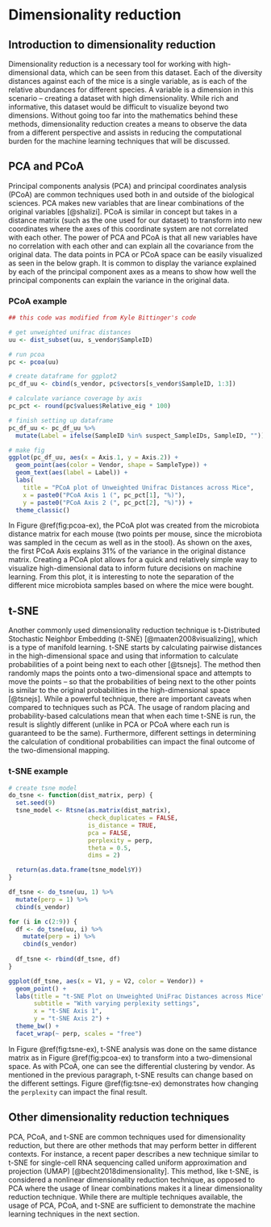 # Dimensionality reduction {#dim_red}
## Introduction to dimensionality reduction
Dimensionality reduction is a necessary tool for working with high-dimensional data, which can be seen from this dataset. Each of the diversity distances against each of the mice is a single variable, as is each of the relative abundances for different species. A variable is a dimension in this scenario – creating a dataset with high dimensionality. While rich and informative, this dataset would be difficult to visualize beyond two dimensions. Without going too far into the mathematics behind these methods, dimensionality reduction creates a means to observe the data from a different perspective and assists in reducing the computational burden for the machine learning techniques that will be discussed.

## PCA and PCoA
Principal components analysis (PCA) and principal coordinates analysis (PCoA) are common techniques used both in and outside of the biological sciences. PCA makes new variables that are linear combinations of the original variables [@shalizi]. PCoA is similar in concept but takes in a distance matrix (such as the one used for our dataset) to transform into new coordinates where the axes of this coordinate system are not correlated with each other. The power of PCA and PCoA is that all new variables have no correlation with each other and can explain all the covariance from the original data. The data points in PCA or PCoA space can be easily visualized as seen in the below graph. It is common to display the variance explained by each of the principal component axes as a means to show how well the principal components can explain the variance in the original data.

### PCoA example
```r
## this code was modified from Kyle Bittinger's code

# get unweighted unifrac distances
uu <- dist_subset(uu, s_vendor$SampleID)

# run pcoa
pc <- pcoa(uu)

# create dataframe for ggplot2
pc_df_uu <- cbind(s_vendor, pc$vectors[s_vendor$SampleID, 1:3])

# calculate variance coverage by axis
pc_pct <- round(pc$values$Relative_eig * 100)

# finish setting up dataframe
pc_df_uu <- pc_df_uu %>%
  mutate(Label = ifelse(SampleID %in% suspect_SampleIDs, SampleID, ""))

# make fig
ggplot(pc_df_uu, aes(x = Axis.1, y = Axis.2)) +
  geom_point(aes(color = Vendor, shape = SampleType)) +
  geom_text(aes(label = Label)) +
  labs(
    title = "PCoA plot of Unweighted Unifrac Distances across Mice",
    x = paste0("PCoA Axis 1 (", pc_pct[1], "%)"),
    y = paste0("PCoA Axis 2 (", pc_pct[2], "%)")) +
  theme_classic()
```

In Figure \@ref(fig:pcoa-ex), the PCoA plot was created from the microbiota distance matrix for each mouse (two points per mouse, since the microbiota was sampled in the cecum as well as in the stool). As shown on the axes, the first PCoA Axis explains 31% of the variance in the original distance matrix. Creating a PCoA plot allows for a quick and relatively simple way to visualize high-dimensional data to inform future decisions on machine learning. From this plot, it is interesting to note the separation of the different mice microbiota samples based on where the mice were bought.

## t-SNE
Another commonly used dimensionality reduction technique is t-Distributed Stochastic Neighbor Embedding (t-SNE) [@maaten2008visualizing], which is a type of manifold learning. t-SNE starts by calculating pairwise distances in the high-dimensional space and using that information to calculate probabilities of a point being next to each other [@tsnejs]. The method then randomly maps the points onto a two-dimensional space and attempts to move the points – so that the probabilities of being next to the other points is similar to the original probabilities in the high-dimensional space [@tsnejs]. While a powerful technique, there are important caveats when compared to techniques such as PCA. The usage of random placing and probability-based calculations mean that when each time t-SNE is run, the result is slightly different (unlike in PCA or PCoA where each run is guaranteed to be the same). Furthermore, different settings in determining the calculation of conditional probabilities can impact the final outcome of the two-dimensional mapping.

### t-SNE example
```r
# create tsne model
do_tsne <- function(dist_matrix, perp) {
  set.seed(9)
  tsne_model <- Rtsne(as.matrix(dist_matrix),
                      check_duplicates = FALSE,
                      is_distance = TRUE,
                      pca = FALSE,
                      perplexity = perp,
                      theta = 0.5,
                      dims = 2)

  return(as.data.frame(tsne_model$Y))
}

df_tsne <- do_tsne(uu, 1) %>%
  mutate(perp = 1) %>%
  cbind(s_vendor)

for (i in c(2:9)) {
  df <- do_tsne(uu, i) %>%
    mutate(perp = i) %>%
    cbind(s_vendor)
  
  df_tsne <- rbind(df_tsne, df)
}

ggplot(df_tsne, aes(x = V1, y = V2, color = Vendor)) +
  geom_point() +
  labs(title = "t-SNE Plot on Unweighted UniFrac Distances across Mice",
       subtitle = "With varying perplexity settings",
       x = "t-SNE Axis 1",
       y = "t-SNE Axis 2") +
  theme_bw() +
  facet_wrap(~ perp, scales = "free")
```

In Figure \@ref(fig:tsne-ex), t-SNE analysis was done on the same distance matrix as in Figure \@ref(fig:pcoa-ex) to transform into a two-dimensional space. As with PCoA, one can see the differential clustering by vendor. As mentioned in the previous paragraph, t-SNE results can change based on the different settings. Figure \@ref(fig:tsne-ex) demonstrates how changing the `perplexity` can impact the final result.

## Other dimensionality reduction techniques
PCA, PCoA, and t-SNE are common techniques used for dimensionality reduction, but there are other methods that may perform better in different contexts. For instance, a recent paper describes a new technique similar to t-SNE for single-cell RNA sequencing called uniform approximation and projection (UMAP) [@becht2018dimensionality].  This method, like t-SNE, is considered a nonlinear dimensionality reduction technique, as opposed to PCA where the usage of linear combinations makes it a linear dimensionality reduction technique. While there are multiple techniques available, the usage of PCA, PCoA, and t-SNE are sufficient to demonstrate the machine learning techniques in the next section.